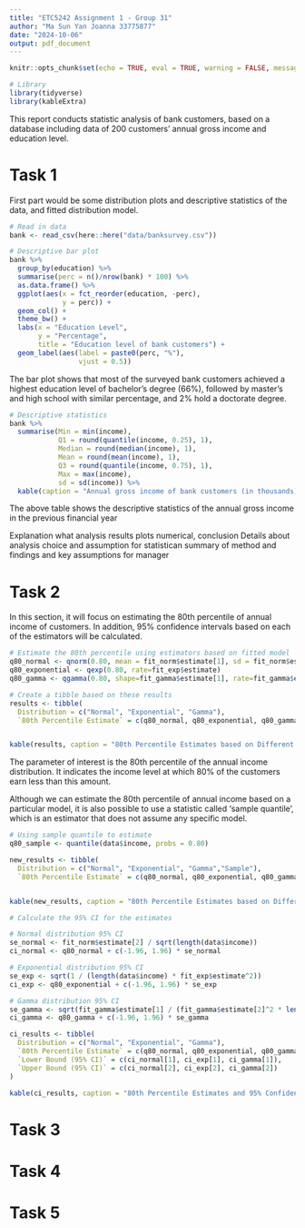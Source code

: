 ```yaml
---
title: "ETC5242 Assignment 1 - Group 31"
author: "Ma Sun Yan Joanna 33775877"
date: "2024-10-06"
output: pdf_document
---
```


```r
knitr::opts_chunk$set(echo = TRUE, eval = TRUE, warning = FALSE, message = FALSE, error = FALSE)
```

```r

# Library
library(tidyverse)
library(kableExtra)

```


This report conducts statistic analysis of bank customers, based on a database including data of 200 customers' annual gross income and education level.

# Task 1

First part would be some distribution plots and descriptive statistics of the data, and fitted distribution model.  

```r

# Read in data
bank <- read_csv(here::here("data/banksurvey.csv"))

```

```r

# Descriptive bar plot
bank %>% 
  group_by(education) %>% 
  summarise(perc = n()/nrow(bank) * 100) %>% 
  as.data.frame() %>% 
  ggplot(aes(x = fct_reorder(education, -perc), 
             y = perc)) + 
  geom_col() + 
  theme_bw() + 
  labs(x = "Education Level", 
       y = "Percentage", 
       title = "Education level of bank customers") + 
  geom_label(aes(label = paste0(perc, "%"), 
                 vjust = 0.5))

```

The bar plot shows that most of the surveyed bank customers achieved a highest education level of bachelor's degree (66%), followed by master's and high school with similar percentage, and 2% hold a doctorate degree.  

```r

# Descriptive statistics
bank %>% 
  summarise(Min = min(income), 
            Q1 = round(quantile(income, 0.25), 1), 
            Median = round(median(income), 1), 
            Mean = round(mean(income), 1), 
            Q3 = round(quantile(income, 0.75), 1), 
            Max = max(income),
            sd = sd(income)) %>% 
  kable(caption = "Annual gross income of bank customers (in thousands)")

```

The above table shows the descriptive statistics of the annual gross income in the previous financial year


Explanation what analysis
results plots numerical, conclusion
Details about analysis choice and assumption for statistican
summary of method and findings and key assumptions for manager

# Task 2

In this section, it will focus on estimating the 80th percentile of annual income of customers. In addition, 95% confidence intervals based on each of the estimators will be calculated.

```r
# Estimate the 80th percentile using estimators based on fitted model
q80_normal <- qnorm(0.80, mean = fit_norm$estimate[1], sd = fit_norm$estimate[2])
q80_exponential <- qexp(0.80, rate=fit_exp$estimate)
q80_gamma <- qgamma(0.80, shape=fit_gamma$estimate[1], rate=fit_gamma$estimate[2])

# Create a tibble based on these results
results <- tibble(
  Distribution = c("Normal", "Exponential", "Gamma"),
  `80th Percentile Estimate` = c(q80_normal, q80_exponential, q80_gamma))


kable(results, caption = "80th Percentile Estimates based on Different Models")
```

The parameter of interest is the 80th percentile of the annual income distribution. It indicates the income level at which 80% of the customers earn less than this amount.

Although we can estimate the 80th percentile of annual income based on a particular model, it is also possible to use a statistic called 'sample quantile', which is an estimator that does not assume any specific model.

```r
# Using sample quantile to estimate
q80_sample <- quantile(data$income, probs = 0.80)

new_results <- tibble(
  Distribution = c("Normal", "Exponential", "Gamma","Sample"),
  `80th Percentile Estimate` = c(q80_normal, q80_exponential, q80_gamma,q80_sample))


kable(new_results, caption = "80th Percentile Estimates based on Different Models")
```

```r
# Calculate the 95% CI for the estimates

# Normal distribution 95% CI
se_normal <- fit_norm$estimate[2] / sqrt(length(data$income))  
ci_normal <- q80_normal + c(-1.96, 1.96) * se_normal

# Exponential distribution 95% CI
se_exp <- sqrt(1 / (length(data$income) * fit_exp$estimate^2))
ci_exp <- q80_exponential + c(-1.96, 1.96) * se_exp

# Gamma distribution 95% CI
se_gamma <- sqrt(fit_gamma$estimate[1] / (fit_gamma$estimate[2]^2 * length(data$income)))
ci_gamma <- q80_gamma + c(-1.96, 1.96) * se_gamma

ci_results <- tibble(
  Distribution = c("Normal", "Exponential", "Gamma"),
  `80th Percentile Estimate` = c(q80_normal, q80_exponential, q80_gamma),
  `Lower Bound (95% CI)` = c(ci_normal[1], ci_exp[1], ci_gamma[1]),
  `Upper Bound (95% CI)` = c(ci_normal[2], ci_exp[2], ci_gamma[2])
)

kable(ci_results, caption = "80th Percentile Estimates and 95% Confidence Intervals for Different Distributions")
```

# Task 3

# Task 4

# Task 5